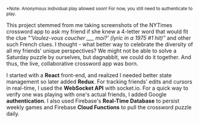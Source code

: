 <small>*Note: Anonymous individual play allowed soon! For now, you still need to authenticate to play.</small> 

This project stemmed from me taking screenshots of the NYTimes crossword app 
to ask my friend if she knew a 4-letter word that would fit the clue 
*"‘Voulez-vous coucher ___ moi?’ (lyric in a 1975 #1 hit)”* and other such French clues.
I thought - what better way to celebrate the diversity of all my friends'
unique perspectives? We might not be able to solve a Saturday puzzle by ourselves, but dagnabbit,
we could do it together. And thus, the live, collaborative crossword app was born. 

I started with a **React** front-end, 
and realized I needed better state management so later added **Redux**. For tracking friends' 
edits and cursors in real-time, I used the **WebSocket API** with socket.io. For a quick way
to verify one was playing with one's actual friends, I added Google **authentication**. I also used 
Firebase's **Real-Time Database** to persist weekly games and Firebase **Cloud Functions** to pull 
the crossword puzzle daily.  